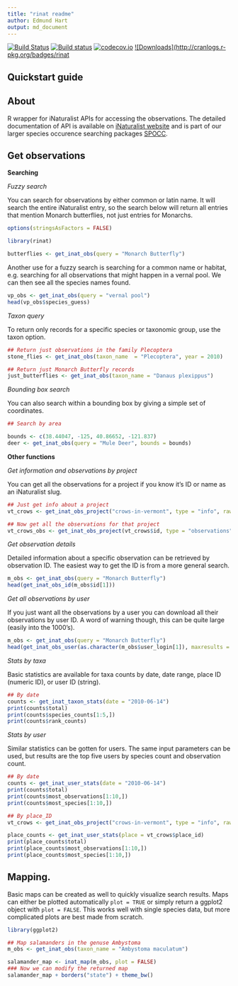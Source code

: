 ```yaml
---
title: "rinat readme"
author: Edmund Hart
output: md_document
---
```


[![Build Status](https://api.travis-ci.org/ropensci/rinat.png)](https://travis-ci.org/ropensci/rinat)
[![Build status](https://ci.appveyor.com/api/projects/status/gv7s9um107bep4na/branch/master)](https://ci.appveyor.com/project/sckott/rinat/branch/master)
[![codecov.io](https://codecov.io/github/ropensci/rinat/coverage.svg?branch=master)](https://codecov.io/github/ropensci/rinat?branch=master)
[![Downloads](http://cranlogs.r-pkg.org/badges/rinat
](http://cranlogs.r-pkg.org/badges/rinat)



## Quickstart guide
 
 
## About
R wrapper for iNaturalist APIs for accessing the observations. The detailed documentation of API is available on [iNaturalist website](http://www.inaturalist.org/pages/api+reference) and is part of our larger species occurence searching packages [SPOCC](http://github.com/ropensci/spocc).




## Get observations

__Searching__

_Fuzzy search_

You can search for observations by either common or latin name.  It will search the entire iNaturalist entry, so the search below will return all entries that mention Monarch butterflies, not just entries for Monarchs.
```r
options(stringsAsFactors = FALSE)
```



```r
library(rinat)

butterflies <- get_inat_obs(query = "Monarch Butterfly")
```








Another use for a fuzzy search is searching for a common name or habitat, e.g. searching for all observations that might happen in a vernal pool.  We can then see all the species names found.  

```r
vp_obs <- get_inat_obs(query = "vernal pool")
head(vp_obs$species_guess)
```




_Taxon query_

To return only records for a specific species or taxonomic group, use the taxon option.


```r
## Return just observations in the family Plecoptera
stone_flies <- get_inat_obs(taxon_name  = "Plecoptera", year = 2010)

## Return just Monarch Butterfly records
just_butterflies <- get_inat_obs(taxon_name = "Danaus plexippus")
```



_Bounding box search_

You can also search within a bounding box by giving a simple set of coordinates.


```r
## Search by area

bounds <- c(38.44047, -125, 40.86652, -121.837)
deer <- get_inat_obs(query = "Mule Deer", bounds = bounds)
```


__Other functions__



_Get information and observations by project_

You can get all the observations for a project if you know it's ID or name as an iNaturalist slug.


```r
## Just get info about a project
vt_crows <- get_inat_obs_project("crows-in-vermont", type = "info", raw = FALSE)
```

```r
## Now get all the observations for that project
vt_crows_obs <- get_inat_obs_project(vt_crows$id, type = "observations")
```





_Get observation details_

Detailed information about a specific observation can be retrieved by observation ID.  The easiest way to get the ID is from a more general search.


```r
m_obs <- get_inat_obs(query = "Monarch Butterfly")
head(get_inat_obs_id(m_obs$id[1]))
```


_Get all observations by user_

If you just want all the observations by a user you can download all their observations by user ID.  A word of warning though, this can be quite large (easily into the 1000's).


```r
m_obs <- get_inat_obs(query = "Monarch Butterfly")
head(get_inat_obs_user(as.character(m_obs$user_login[1]), maxresults = 20))[,1:5]
```

_Stats by taxa_

Basic statistics are available for taxa counts by date, date range, place ID (numeric ID), or user ID (string).


```r
## By date
counts <- get_inat_taxon_stats(date = "2010-06-14")
print(counts$total)
print(counts$species_counts[1:5,])
print(counts$rank_counts)
```


_Stats by user_

Similar statistics can be gotten for users.  The same input parameters can be used, but results are the top five users by species count and observation count.


```r
## By date
counts <- get_inat_user_stats(date = "2010-06-14")
print(counts$total)
print(counts$most_observations[1:10,])
print(counts$most_species[1:10,])
```


```r

## By place_ID
vt_crows <- get_inat_obs_project("crows-in-vermont", type = "info", raw = FALSE)
```


```r
place_counts <- get_inat_user_stats(place = vt_crows$place_id)
print(place_counts$total)
print(place_counts$most_observations[1:10,])
print(place_counts$most_species[1:10,])

```



## Mapping.

Basic maps can be created as well to quickly visualize search results.  Maps can either be plotted automatically `plot = TRUE` or simply return a ggplot2 object with `plot = FALSE`.  This works well with single species data, but more complicated plots are best made from scratch.


```r
library(ggplot2)

## Map salamanders in the genuse Ambystoma
m_obs <- get_inat_obs(taxon_name = "Ambystoma maculatum")

salamander_map <- inat_map(m_obs, plot = FALSE)
### Now we can modify the returned map
salamander_map + borders("state") + theme_bw()
```

